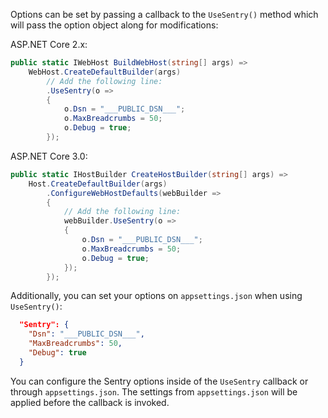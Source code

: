 Options can be set by passing a callback to the `UseSentry()` method which will
pass the option object along for modifications:

ASP.NET Core 2.x:

```csharp
public static IWebHost BuildWebHost(string[] args) =>
    WebHost.CreateDefaultBuilder(args)
        // Add the following line:
        .UseSentry(o =>
        {
            o.Dsn = "___PUBLIC_DSN___";
            o.MaxBreadcrumbs = 50;
            o.Debug = true;
        });
```

ASP.NET Core 3.0:

```csharp
public static IHostBuilder CreateHostBuilder(string[] args) =>
    Host.CreateDefaultBuilder(args)
        .ConfigureWebHostDefaults(webBuilder =>
        {
            // Add the following line:
            webBuilder.UseSentry(o =>
            {
                o.Dsn = "___PUBLIC_DSN___";
                o.MaxBreadcrumbs = 50;
                o.Debug = true;
            });
        });
```

Additionally, you can set your options on `appsettings.json` when using `UseSentry()`:

```json {filename:appsettings.json}
  "Sentry": {
    "Dsn": "___PUBLIC_DSN___",
    "MaxBreadcrumbs": 50,
    "Debug": true
  }
```

<Alert level="info" title="Note">

You can configure the Sentry options inside of the `UseSentry` callback or through `appsettings.json`. The settings from `appsettings.json` will be applied before the callback is invoked.

</Alert>
